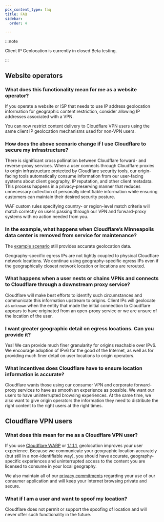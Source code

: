 ```yaml
---
pcx_content_type: faq
title: FAQ
sidebar:
  order: 4

---
```


:::note


Client IP Geolocation is currently in closed Beta testing.


:::

## Website operators

### What does this functionality mean for me as a website operator?

If you operate a website or ISP that needs to use IP address geolocation information for geographic content restriction, consider allowing IP addresses associated with a VPN.

You can now restrict content delivery to Cloudflare VPN users using the same client IP geolocation mechanisms used for non-VPN users.

### How does the above scenario change if I use Cloudflare to secure my infrastructure?

There is significant cross pollination between Cloudflare forward- and reverse-proxy services. When a user connects through Cloudflare proxies to origin infrastructure protected by Cloudflare security tools, our origin-facing tools automatically consume information from our user-facing systems about client geography, IP reputation, and other client metadata. This process happens in a privacy-preserving manner that reduces unnecessary collection of personally identifiable information while ensuring customers can maintain their desired security posture.

WAF custom rules specifying country- or region-level match criteria will match correctly on users passing through our VPN and forward-proxy systems with no action needed from you.

### In the example, what happens when Cloudflare’s Minneapolis data center is removed from service for maintenance?

The [example scenario](/client-ip-geolocation/about/#example-scenario) still provides accurate geolocation data.

Geography-specific egress IPs are not tightly coupled to physical Cloudflare network locations. We continue using geography-specific egress IPs even if the geographically closest network location or locations are rerouted.

### What happens when a user nests or chains VPNs and connects to Cloudflare through a downstream proxy service?

Cloudflare will make best efforts to identify such circumstances and communicate this information upstream to origins. Client IPs will geolocate as `unknown` when the entity that made the initial connection to Cloudflare appears to have originated from an open-proxy service or we are unsure of the location of the user.

### I want greater geographic detail on egress locations. Can you provide it?

Yes! We can provide much finer granularity for origins reachable over IPv6. We encourage adoption of IPv6 for the good of the Internet, as well as for providing much finer detail on user locations to origin operators.

### What incentives does Cloudflare have to ensure location information is accurate?

Cloudflare wants those using our consumer VPN and corporate forward-proxy services to have as smooth an experience as possible. We want our users to have uninterrupted browsing experiences. At the same time, we also want to give origin operators the information they need to distribute the right content to the right users at the right times.

## Cloudflare VPN users

### What does this mean for me as a Cloudflare VPN user?

If you use [Cloudflare WARP](/warp-client/) or [1.1.1.1](/1.1.1.1/), geolocation improves your user experience. Because we communicate your geographic location accurately (but still in a non-identifiable way), you should have accurate, geography-specific experiences and uninterrupted access to the content you are licensed to consume in your local geography.

We also maintain all of our [privacy commitments](https://www.cloudflare.com/trust-hub/privacy-and-data-protection/) regarding your use of our consumer application and will keep your Internet browsing private and secure.

### What if I am a user and want to spoof my location?

Cloudflare does not permit or support the spoofing of location and will never offer such functionality in the future.
